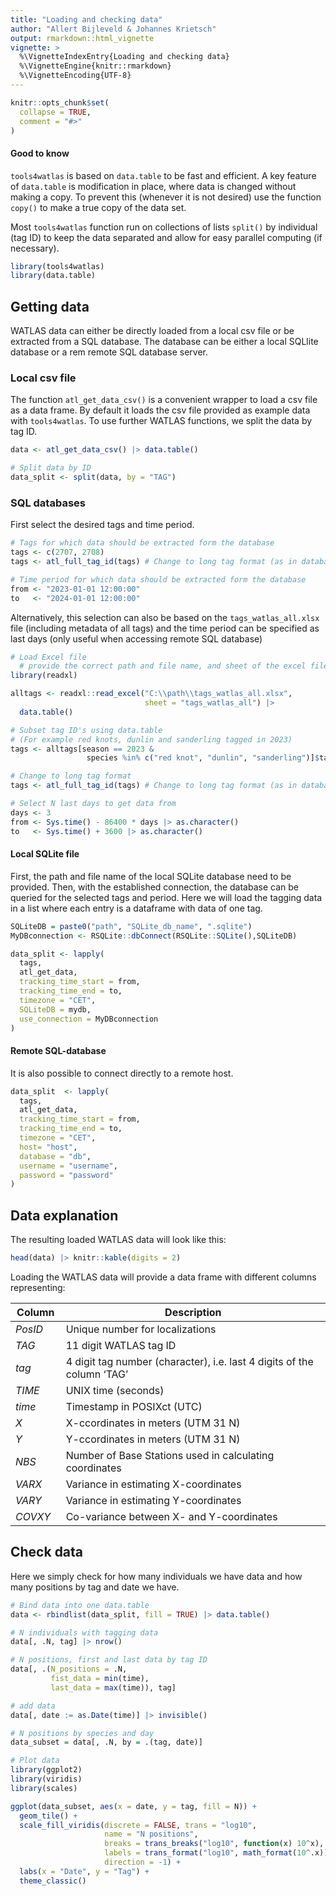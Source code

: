 ```yaml
---
title: "Loading and checking data"
author: "Allert Bijleveld & Johannes Krietsch"
output: rmarkdown::html_vignette
vignette: >
  %\VignetteIndexEntry{Loading and checking data}
  %\VignetteEngine{knitr::rmarkdown}
  %\VignetteEncoding{UTF-8}
---
```


```r
knitr::opts_chunk$set(
  collapse = TRUE,
  comment = "#>"
)
```


#### Good to know

`tools4watlas` is based on `data.table` to be fast and efficient. A key feature of `data.table` is modification in place, where data is changed without making a copy. To prevent this (whenever it is not desired) use the function `copy()` to make a true copy of the data set. 

Most `tools4watlas` function run on collections of lists `split()` by individual (tag ID) to keep the data separated and allow for easy parallel computing (if necessary). 

```r
library(tools4watlas)
library(data.table)
```

## Getting data

WATLAS data can either be directly loaded from a local csv file or be extracted from a SQL database. The database can be either a local SQLlite database or a rem remote SQL database server. 

### Local csv file

The function `atl_get_data_csv()` is a convenient wrapper to load a csv file as a data frame. By default it loads the csv file provided as example data with `tools4watlas`. To use further WATLAS functions, we split the data by tag ID. 

```r
data <- atl_get_data_csv() |> data.table()

# Split data by ID
data_split <- split(data, by = "TAG")
```

### SQL databases

First select the desired tags and time period.

```r
# Tags for which data should be extracted form the database
tags <- c(2707, 2708)
tags <- atl_full_tag_id(tags) # Change to long tag format (as in database)

# Time period for which data should be extracted form the database
from <- "2023-01-01 12:00:00"
to   <- "2024-01-01 12:00:00"
```

Alternatively, this selection can also be based on the `tags_watlas_all.xlsx` file (including metadata of all tags) and the time period can be specified as last days (only useful when accessing remote SQL database)

```r
# Load Excel file 
  # provide the correct path and file name, and sheet of the excel file. 
library(readxl)

alltags <- readxl::read_excel("C:\\path\\tags_watlas_all.xlsx", 
                              sheet = "tags_watlas_all") |> 
  data.table()

# Subset tag ID's using data.table 
# (For example red knots, dunlin and sanderling tagged in 2023)
tags <- alltags[season == 2023 & 
                 species %in% c("red knot", "dunlin", "sanderling")]$tagID

# Change to long tag format
tags <- atl_full_tag_id(tags) # Change to long tag format (as in database)

# Select N last days to get data from
days <- 3
from <- Sys.time() - 86400 * days |> as.character()
to   <- Sys.time() + 3600 |> as.character()
```


#### Local SQLite file

First, the path and file name of the local SQLite database need to be provided. Then, with the established connection, the database can be queried for the selected tags and period. Here we will load the tagging data in a list where each entry is a dataframe with data of one tag.


```r
SQLiteDB = paste0("path", "SQLite_db_name", ".sqlite")
MyDBconnection <- RSQLite::dbConnect(RSQLite::SQLite(),SQLiteDB)

data_split <- lapply(
  tags, 
  atl_get_data, 
  tracking_time_start = from, 
  tracking_time_end = to, 
  timezone = "CET", 
  SQLiteDB = mydb, 
  use_connection = MyDBconnection
) 
```

#### Remote SQL-database

It is also possible to connect directly to a remote host.

```r
data_split  <- lapply(
  tags, 
  atl_get_data,
  tracking_time_start = from,
  tracking_time_end = to,
  timezone = "CET",
  host= "host", 
  database = "db",
  username = "username",
  password = "password"
)  			  
```

## Data explanation

The resulting loaded WATLAS data will look like this: 

```r
head(data) |> knitr::kable(digits = 2)
```


Loading the WATLAS data will provide a data frame with different columns representing:  

| Column  | Description |
| ----    | --------------------- |
|*PosID*  |	Unique number for localizations  |
|*TAG*    |	11 digit WATLAS tag ID  |
|*tag*	  |	4 digit tag number (character), i.e. last 4 digits of the column 'TAG'  |
|*TIME*	  |	UNIX time (seconds)  |
|*time*	  | Timestamp in POSIXct (UTC)  |
|*X*      |	X-ccordinates in meters (UTM 31 N)  |
|*Y*		  |	Y-ccordinates in meters (UTM 31 N)  |
|*NBS*	  |	Number of Base Stations used in calculating coordinates  |
|*VARX*	  |	Variance in estimating X-coordinates  |
|*VARY*	  |	Variance in estimating Y-coordinates  |
|*COVXY*	|	Co-variance between X- and Y-coordinates  |

## Check data

Here we simply check for how many individuals we have data and how many positions by tag and date we have. 

```r

# Bind data into one data.table
data <- rbindlist(data_split, fill = TRUE) |> data.table()

# N individuals with tagging data
data[, .N, tag] |> nrow()

# N positions, first and last data by tag ID
data[, .(N_positions = .N,
         fist_data = min(time),
         last_data = max(time)), tag]

# add data
data[, date := as.Date(time)] |> invisible()

# N positions by species and day
data_subset = data[, .N, by = .(tag, date)]

# Plot data
library(ggplot2)
library(viridis)
library(scales)

ggplot(data_subset, aes(x = date, y = tag, fill = N)) +
  geom_tile() +
  scale_fill_viridis(discrete = FALSE, trans = "log10", 
                     name = "N positions",
                     breaks = trans_breaks("log10", function(x) 10^x), 
                     labels = trans_format("log10", math_format(10^.x)), 
                     direction = -1) + 
  labs(x = "Date", y = "Tag") +
  theme_classic() 

```





